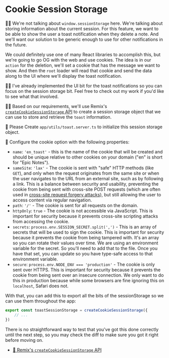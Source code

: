 # Cookie Session Storage

<EpicVideo url="https://www.epicweb.dev/workshops/authentication-strategies-and-implementation/session-storage/toast-messages-with-cookies" />

👨‍💼 We're not talking about `window.sessionStorage` here. We're talking about
storing information about the current session. For this feature, we want to be
able to show the user a toast notification when they delete a note. And we'll
want our solution to be generic enough to use for other notifications in the
future.

We could definitely use one of many React libraries to accomplish this, but
we're going to go OG with the web and use cookies. The idea is in our `action`
for the deletion, we'll set a cookie that has the message we want to show. And
then the `root` loader will read that cookie and send the data along to the
UI where we'll display the toast notification.

🧝‍♂️ I've already implemented the UI bit for the toast notifications so you can
focus on the session storage bit. Feel free
to <DiffLink app1={-1} app2={0} preview>check out my work</DiffLink> if you'd
like to see what that involved.

👨‍💼 Based on our requirements, we'll use Remix's
[`createCookieSessionStorage` API](https://remix.run/docs/en/main/utils/sessions#createcookiesessionstorage)
to create a session storage object that we can use to store and retrieve the
`toast` information.

🐨 Please <InlineFile file="app/utils/toast.server.ts">Create `app/utils/toast.server.ts`</InlineFile>
to initialize this session storage object.

🐨 Configure the cookie option with the following properties:

- `name`: `'en_toast'` - this is the name of the cookie that will be created and
  should be unique relative to other cookies on your domain ("en" is short for
  "Epic Notes").
- `sameSite`: `'lax'` - The cookie is sent with "safe" HTTP methods (like
  `GET`), and only when the request originates from the same site or when the
  user navigates to the URL from an external site, such as by following a link.
  This is a balance between security and usability, preventing the cookie from
  being sent with cross-site POST requests (which are often used in
  [cross-site request forgery attacks](https://owasp.org/www-community/attacks/csrf)),
  but still allowing the user to access content via regular navigation.
- `path`: `'/'` - The cookie is sent for all requests on the domain.
- `httpOnly`: `true` - The cookie is not accessible via JavaScript. This is
  important for security because it prevents cross-site scripting attacks from
  accessing the cookie.
- `secrets`: `process.env.SESSION_SECRET.split(',')` - This is an array of
  secrets that will be used to sign the cookie. This is important for security
  because it prevents the cookie from being tampered with. It's an array so you
  can rotate their values over time. We are using an environment variable for
  the secret. So you'll need to add that to the <InlineFile file=".env" /> file.
  Once you have that set, you can
  update <InlineFile file="app/utils/env.server.ts" /> so you have type-safe
  access to that environment variable.
- `secure`: `process.env.NODE_ENV === 'production'` - The cookie is only sent
  over HTTPS. This is important for security because it prevents the cookie from
  being sent over an insecure connection. We only want to do this in production
  because while some browsers are fine ignoring this on `localhost`, Safari does
  not.

With that, you can add this to export all the bits of the sessionStorage so we
can use them throughout the app:

```ts filename=app/utils/toast.server.ts start=3
export const toastSessionStorage = createCookieSessionStorage({
	// ...
})
```

There is no straightforward way to test that you've got this done correctly until the
next step, so you <Link to="?preview=diff">may check the diff</Link> to
make sure you got it right before moving on.

- [📜 Remix's `createCookieSessionStorage` API](https://remix.run/docs/en/main/utils/sessions#createcookiesessionstorage)
